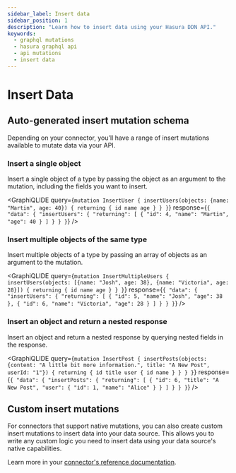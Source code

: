 ```yaml
---
sidebar_label: Insert data
sidebar_position: 1
description: "Learn how to insert data using your Hasura DDN API."
keywords:
  - graphql mutations
  - hasura graphql api
  - api mutations
  - insert data
---
```



# Insert Data

## Auto-generated insert mutation schema

Depending on your connector, you'll have a range of insert mutations available to mutate data via your API.

### Insert a single object

Insert a single object of a type by passing the object as an argument to the mutation, including the fields you want to
insert.

<GraphiQLIDE
  query={`mutation InsertUser {
  insertUsers(objects: {name: "Martin", age: 40}) {
    returning {
      id
      name
      age
    }
  }
}`}
  response={`{
  "data": {
    "insertUsers": {
      "returning": [
        {
          "id": 4,
          "name": "Martin",
          "age": 40
        }
      ]
    }
  }
}`}
/>

### Insert multiple objects of the same type

Insert multiple objects of a type by passing an array of objects as an argument to the mutation.

<GraphiQLIDE
  query={`mutation InsertMultipleUsers {
  insertUsers(objects: [{name: "Josh", age: 38}, {name: "Victoria", age: 28}]) {
    returning {
      id
      name
      age
    }
  }
}`}
  response={`{
  "data": {
    "insertUsers": {
      "returning": [
        {
          "id": 5,
          "name": "Josh",
          "age": 38
        },
        {
          "id": 6,
          "name": "Victoria",
          "age": 28
        }
      ]
    }
  }
}`}
/>

### Insert an object and return a nested response

Insert an object and return a nested response by querying nested fields in the response.

<GraphiQLIDE
  query={`mutation InsertPost {
  insertPosts(objects: {content: "A little bit more information.", title: "A New Post", userId: "1"}) {
    returning {
      id
      title
      user {
        id
        name
      }
    }
  }
}`}
  response={`{
  "data": {
    "insertPosts": {
      "returning": [
        {
          "id": 6,
          "title": "A New Post",
          "user": {
            "id": 1,
            "name": "Alice"
          }
        }
      ]
    }
  }
}`}
/>

## Custom insert mutations

For connectors that support native mutations, you can also create custom insert mutations to insert data into your data
source. This allows you to write any custom logic you need to insert data using your data source's native capabilities.

Learn more in your [connector's reference documentation](/reference/connectors/index.mdx).
